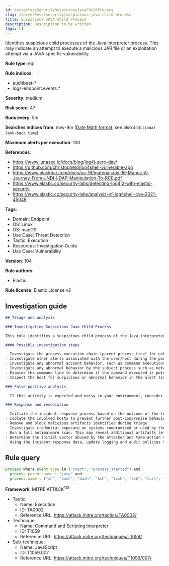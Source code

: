 ```yaml
---
id: serverlessSecuritySuspiciousJavaChildProcess
slug: /serverless/security/suspicious-java-child-process
title: Suspicious JAVA Child Process
description: Description to be written
tags: []
---
```


<div id="suspicious-java-child-process"></div>

Identifies suspicious child processes of the Java interpreter process. This may indicate an attempt to execute a malicious JAR file or an exploitation attempt via a JAVA specific vulnerability.

**Rule type**: eql

**Rule indices**: 

* auditbeat-*
* logs-endpoint.events.*

**Severity**: medium

**Risk score**: 47

**Runs every**: 5m

**Searches indices from**: now-9m ([Date Math format](((ref))/common-options.html#date-math), see also <DocLink id="serverlessSecurityRulesUiCreate" section="set-the-rules-schedule">`Additional look-back time`</DocLink>)

**Maximum alerts per execution**: 100

**References**: 

* https://www.lunasec.io/docs/blog/log4j-zero-day/
* https://github.com/christophetd/log4shell-vulnerable-app
* https://www.blackhat.com/docs/us-16/materials/us-16-Munoz-A-Journey-From-JNDI-LDAP-Manipulation-To-RCE.pdf
* https://www.elastic.co/security-labs/detecting-log4j2-with-elastic-security
* https://www.elastic.co/security-labs/analysis-of-log4shell-cve-2021-45046

**Tags**: 

* Domain: Endpoint
* OS: Linux
* OS: macOS
* Use Case: Threat Detection
* Tactic: Execution
* Resources: Investigation Guide
* Use Case: Vulnerability

**Version**: 104

**Rule authors**: 

* Elastic

**Rule license**: Elastic License v2

## Investigation guide

```markdown
## Triage and analysis

### Investigating Suspicious Java Child Process

This rule identifies a suspicious child process of the Java interpreter process. It may indicate an attempt to execute a malicious JAR file or an exploitation attempt via a Java specific vulnerability.

#### Possible investigation steps

- Investigate the process execution chain (parent process tree) for unknown processes. Examine their executable files for prevalence and whether they are located in expected locations.
- Investigate other alerts associated with the user/host during the past 48 hours.
- Investigate any abnormal account behavior, such as command executions, file creations or modifications, and network connections.
- Investigate any abnormal behavior by the subject process such as network connections, file modifications, and any spawned child processes.
- Examine the command line to determine if the command executed is potentially harmful or malicious.
- Inspect the host for suspicious or abnormal behavior in the alert timeframe.

### False positive analysis

- If this activity is expected and noisy in your environment, consider adding exceptions — preferably with a combination of process and command line conditions.

### Response and remediation

- Initiate the incident response process based on the outcome of the triage.
- Isolate the involved hosts to prevent further post-compromise behavior.
- Remove and block malicious artifacts identified during triage.
- Investigate credential exposure on systems compromised or used by the attacker to ensure all compromised accounts are identified. Reset passwords for these accounts and other potentially compromised credentials, such as email, business systems, and web services.
- Run a full antimalware scan. This may reveal additional artifacts left in the system, persistence mechanisms, and malware components.
- Determine the initial vector abused by the attacker and take action to prevent reinfection through the same vector.
- Using the incident response data, update logging and audit policies to improve the mean time to detect (MTTD) and the mean time to respond (MTTR).
```

## Rule query

```js
process where event.type in ("start", "process_started") and
  process.parent.name : "java" and
  process.name : ("sh", "bash", "dash", "ksh", "tcsh", "zsh", "curl", "wget")

```

**Framework**: MITRE ATT&CK<sup>TM</sup>

* Tactic:
    * Name: Execution
    * ID: TA0002
    * Reference URL: https://attack.mitre.org/tactics/TA0002/
* Technique:
    * Name: Command and Scripting Interpreter
    * ID: T1059
    * Reference URL: https://attack.mitre.org/techniques/T1059/
* Sub-technique:
    * Name: JavaScript
    * ID: T1059.007
    * Reference URL: https://attack.mitre.org/techniques/T1059/007/

